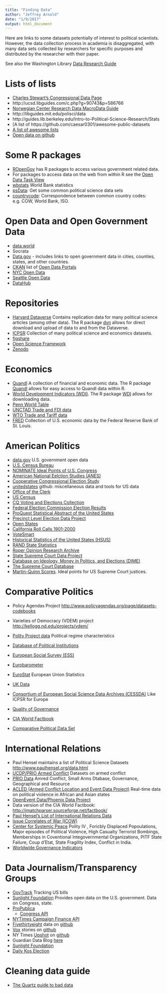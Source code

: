 ```yaml
---
title: "Finding Data"
author: "Jeffrey Arnold"
date: "1/9/2017"
output: html_document
---
```



Here are links to some datasets potentially of interest to political scientists. However, the data collection process in academia is disaggregated, with many data sets collected by researchers for specific purposes and distributed by the researcher with their paper. 

See also the Washington Library [Data Research Guide](http://guides.lib.uw.edu/c.php?g=341607&p=2299327)

# Lists of lists

- [Charles Stewart's Congressional Data Page](http://web.mit.edu/17.251/www/data_page.html)
- http://ucsd.libguides.com/c.php?g=90743&p=586766
- [Norwegian Center Research Data MacroData Guide](http://www.nsd.uib.no/macrodataguide/index.html)
- http://libguides.mit.edu/polisci/data
- http://guides.lib.berkeley.edu/Intro-to-Political-Science-Research/Stats
- [A list of https://github.com/caesar0301/awesome-public-datasets
- [A list of awesome lists](https://github.com/sindresorhus/awesome)
- [Open data on github](https://github.com/showcases/open-data)

# Some R packages 

- [ROpenGov](https://ropengov.github.io/) has R packages to access various government related data.
- For packages to access data on the web from within R see the [Open Data Task View](https://github.com/ropensci/opendataCRAN)
- [wbstats](https://cran.rstudio.com/web/packages/wbstats/index.html) World Bank statistics
- [psData](https://github.com/rOpenGov/psData): Get some common political science data sets
- [countrycode](https://github.com/vincentarelbundock/countrycode): Correspondence between common country codes: e.g. COW, World Bank, ISO.

# Open Data and Open Government Data

- [data.world](https://data.world/)
- Socrata 
- [Data.gov](https://www.data.gov/open-gov/) - includes links to open government data in cities, counties, states, and other countries.
- [CKAN](http://ckan.org/) list of [Open Data Portals](http://dataportals.org/)
- [NYC Open Data](https://nycopendata.socrata.com/)
- [Seattle Open Data](https://data.seattle.gov/)
- [DataHub](https://datahub.io/)


# Repositories

- [Harvard Dataverse](https://dataverse.harvard.edu/) Contains replication data for many political science articles (among other data). The R package [dvn](https://cran.r-project.org/web/packages/dvn/index.html) allows for direct download and upload of data to and from the Dataverse.
- [ICPSR](http://www.icpsr.umich.edu/icpsrweb/landing.jsp) Collection of many political science and economics datasets.
- [figshare](https://figshare.com/)
- [Open Science Framework](http://osf.io/)
- [Zenodo](https://zenodo.org/)


# Economics

- [Quandl](https://www.quandl.com/) A collection of financial and economic data. The R package [Quandl](https://www.quandl.com/tools/r) allows for easy access to Quandl data within R.
- [World Development Indicators (WDI)](http://data.worldbank.org/data-catalog/world-development-indicators). The R package [WDI](https://cran.r-project.org/web/packages/WDI/index.html) allows for downloading data.
- [Penn World Table](http://cid.econ.ucdavis.edu/pwt.html)
- [UNCTAD Trade and FDI data](http://unctadstat.unctad.org/EN/)
- [WTO Trade and Tariff data](https://www.wto.org/english/res_e/statis_e/statis_e.htm)
- [FRED](https://research.stlouisfed.org/fred2/) Collection of U.S. economic data by the Federal Reserve Bank of St. Louis.

# American Politics

- [data.gov](https://cran.r-project.org/web/views/WebTechnologies.html) U.S. government open data
- [U.S. Census Bureau](http://www.census.gov/) 
- [NOMINATE Ideal Points of U.S. Congress](http://voteview.com/)
- [American National Eelction Studies (ANES)](http://www.electionstudies.org/)
- [Cooperative Congressional Election Study](http://projects.iq.harvard.edu/cces/data)
- [unitedstates](https://github.com/unitedstates) github: miscellaneous data and tools for US data
- [Office of the Clerk](http://clerk.house.gov/legislative/legvotes.aspx)
- [US Census](https://www.census.gov/data.html)
- [CQ Voting and Elections Collection](http://library.cqpress.com/elections/)
- [Federal Election Commission Election Results](http://www.fec.gov/pubrec/electionresults.shtml)
- [ProQuest Statistical Abstract of the United States](http://statabs.proquest.com/sa/index.html)
- [Precinct Level Election Data Project](http://web.stanford.edu/~jrodden/jrhome_files/electiondata.htm)
- [Open States](https://openstates.org/)
- [California Roll Calls 1901-2000](http://mysite.du.edu/~smasket/research.html)
- [VoteSmart](http://votesmart.org/)
- [Historical Statistics of the United States (HSUS)](http://hsus.cambridge.org/HSUSWeb/HSUSEntryServlet)
- [RAND State Statistics](http://www.randstatestats.org/us/)
- [Roper Opinion Research Archive](https://ropercenter.cornell.edu/)
- [State Supreme Court Data Project](http://www.ruf.rice.edu/~pbrace/statecourt/)
- [Database on Ideology, Money in Politics, and Elections (DIME)](http://data.stanford.edu/dime/)
- [The Supreme Court Database](http://scdb.wustl.edu/)
- [Martin-Quinn Scores](http://mqscores.berkeley.edu/). Ideal points for US Supreme Court justices.


# Comparative Politics

- Policy Agendas Project <http://www.policyagendas.org/page/datasets-codebooks>
- Varieties of Democracy (VDEM) project <http://kellogg.nd.edu/projects/vdem/>
- [Polity Project data](http://www.systemicpeace.org/polity/polity4.htm) Political regime characteristics
- [Database of Political Institutions](http://econ.worldbank.org/WBSITE/EXTERNAL/EXTDEC/EXTRESEARCH/0,,contentMDK:20649465~pagePK:64214825~piPK:64214943~theSitePK:469382,00.html)

- [European Social Survey (ESS)](http://www.europeansocialsurvey.org/)
- [Eurobarometer](http://ec.europa.eu/COMMFrontOffice/publicopinion/index.cfm)
- [EuroStat](http://ec.europa.eu/eurostat) European Union Statistics
- [UK Data](http://www.data-archive.ac.uk/)
- [Consortium of European Social Science Data Archives (CESSDA)](http://cessda.net/) Like ICPSR for Europe
- [Quality of Governance](http://qog.pol.gu.se/data)
- [CIA World Factbook](https://www.cia.gov/library/publications/resources/the-world-factbook/)
- [Comparative Political Data Set](http://www.cpds-data.org/)

# International Relations

- Paul Hensel maintains a list of Political Science Datasets <http://www.paulhensel.org/data.html>
- [UCDP/PRIO Armed Conflict](http://www.pcr.uu.se/research/ucdp/datasets/ucdp_prio_armed_conflict_dataset/) Datasets on armed conflict
- [PRIO Data](https://www.prio.org/Data/) Amred Conflict, Small Arms Dtabase, Governance, Geographical and Resource
- [ACLED (Armed Conflict Location and Event Data Project)](http://www.acleddata.com/data/) Real-time data on political violence in African and Asian states
- [OpenEvent Data/Phoenix Data Project](http://phoenixdata.org/data)
- Data version of the CIA World Factbook: <http://jmatchparser.sourceforge.net/factbook/>
- [Paul Hensel&rsquo;s List of International Relations Data](http://www.paulhensel.org/data.html)
- [Issue Correlates of War (ICOW)](http://www.paulhensel.org/icow.html)
- [Center for Systemic Peace](http://www.systemicpeace.org/inscrdata.html) Polity IV , Foricbly Displaced Popoulations, Major episodes of Political Violence, High Casualty Terrorist Bombings, Memberships in Coventional Integovernmental Organizations, PITF State Failure, Coup d'Etat, State Fragility Index, Conflict in India.
- [Worldwide Governance Indicators](http://info.worldbank.org/governance/wgi/index.aspx#reports)


# Data Journalism/Transparency Groups

- [GovTrack](https://www.govtrack.us/) Tracking US bills
- [Sunlight Foundation](http://sunlightfoundation.com/) Provides open data on the U.S. government. Data on Congress, state.
- [ProPublica](https://www.propublica.org/data/)
   - [Congress API](https://propublica.github.io/congress-api-docs/)
- [NYTimes Campaign Finance API](http://developer.nytimes.com/docs/campaign_finance_api/)
- [Fivethirtyeight](http://fivethirtyeight.com) data on [github](https://github.com/fivethirtyeight/data)
- [Vox](http://www.vox.com/) stories on [github](https://github.com/voxmedia/data-projects)
- NY Times [Upshot](http://www.nytimes.com/upshot/) on [github](https://github.com/TheUpshot)
- Guardian Data Blog [here](http://www.theguardian.com/news/datablog/interactive/2013/jan/14/all-our-datasets-index)
- [Sunlight Foundation](https://sunlightfoundation.com/)
- [Daily Kos Election](http://www.dailykos.com/blog/elections)

# Cleaning data guide

- [The Quartz guide to bad data](https://github.com/Quartz/bad-data-guide)
